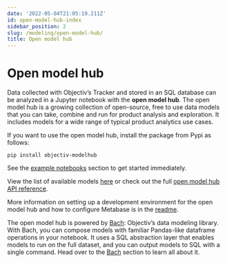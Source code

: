 ```yaml
---
date: '2022-05-04T21:05:19.211Z'
id: open-model-hub-index
sidebar_position: 2
slug: /modeling/open-model-hub/
title: Open model hub
---
```


# Open model hub

Data collected with Objectiv’s Tracker and stored in an SQL database can be analyzed in a Jupyter notebook
with the **open model hub**. The open model hub is a growing collection of open-source, free to use data
models that you can take, combine and run for product analysis and exploration. It includes models for a wide
range of typical product analytics use cases.

If you want to use the open model hub, install the package from Pypi as follows:

```console
pip install objectiv-modelhub
```

See the [example notebooks](/modeling/example-notebooks/index.mdx) section to get started immediately.

View the list of available models [here](/modeling/open-model-hub/models/index.mdx) or check out the full
[open model hub API reference](/modeling/open-model-hub/api-reference/index.mdx).

More information on setting up a development environment for the open model hub and how to configure Metabase
is in the [readme](https://github.com/objectiv/objectiv-analytics/tree/main/modelhub).

The open model hub is powered by [Bach](/modeling/bach/index.mdx): Objectiv’s data modeling library. With Bach, you can
compose models with familiar Pandas-like dataframe operations in your notebook. It uses a SQL abstraction
layer that enables models to run on the full dataset, and you can output models to SQL with a single command.
Head over to the [Bach](/modeling/bach/index.mdx) section to learn all about it.
